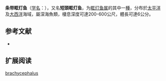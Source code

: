 {{Speciesbox
| name = 短頭眶灯鱼
| status = NE
| status_system = IUCN3.1
| image = 
| genus = Diaphus
| species = brachycephalus
| authority = [[Tåning|Tåning]], 1928
| synonyms = 
}}

'''条带眶灯鱼'''（[[学名|学名]]：{{lang|la|''Diaphus brachycephalus''}}），又名'''短頭眶灯鱼'''，为[[眶灯鱼属|眶灯鱼属]]的其中一[[種|種]]，分布於[[太平洋|太平洋]]及[[大西洋|大西洋]]海域，屬深海魚類，棲息深度可達200-600公尺，體長可達6公分。

== 参考文献 ==
{{refbegin}}
*{{FishBase_species|genus=Diaphus|species=brachycephalus|year=2012|month=1}}
{{refend}}

==扩展阅读==
{{refbegin}}
{{Wikispecies-inline|Diaphus brachycephalus|短頭眶灯鱼}}
{{refend}}
{{Taxonbar|from=Q3762622}}

[[Category:眶灯鱼属|brachycephalus]]


{{灯笼鱼目小作品}}